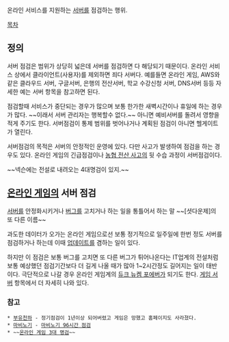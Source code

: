 온라인 서비스를 지원하는 [[서버]]를 점검하는 행위.

[[목차]]
== 정의 ==
서버 점검은 범위가 상당히 넓은데 서버를 점검하면 다 해당되기 때문이다. 온라인 서비스 상에서 클라이언트(사용자)를 제외하면 죄다 서버다. 예를들면 온라인 게임, AWS와 같은 클라우드 서버, 구글서버, 은행의 전산서버, 학교 수강신청 서버, DNS서버 등등 자세한 예는 서버 항목을 참고하면 된다.

점검할때 서비스가 중단되는 경우가 많으며 보통 한가한 새벽시간이나 휴일에 하는 경우가 많다. ~~이래서 서버 관리자는 행복할수 없다.~~ 아니면 예비서버를 돌려서 영향을 적게 주기도 한다. 서버점검이 통제 범위를 벗어나거나 계획된 점검이 아니면 헬게이트가 열린다.

서버점검의 목적은 서버의 안정적인 운영에 있다. 다만 사고가 발생하여 점검을 하는 경우도 있다. 온라인 게임의 긴급점검이나 [[농협 전산 사고]]의 뒷 수습 과정이 서버점검이다.

~~넥슨에는 전설로 내려오는 4대명검이 있지.~~

== [[온라인 게임]]의 서버 점검 ==
[[서버]]를 안정화시키거나 [[버그]]를 고치거나 하는 일을 통틀어서 하는 말
~~[셧다운제]의 또 다른 이름~~

과도한 데이터가 오가는 온라인 게임으로선 보통 정기적으로 일주일에 한번 정도 서버를 점검하거나 하는데 이때 [[업데이트]]를 겸하는 일이 있다.

하지만 이 점검은 보통 버그를 고치면 또 다른 버그가 튀어나온다는 IT업계의 전설처럼 보통 예상했던 점검기간보다 더 길게 나올 때가 많아 1~2시간정도 길어지는 일이 태반이다. 극단적으로 나갈 경우 온라인 게임계의 [[듀크 뉴켐 포에버]]가 되기도 한다. [[게임 서버]] 항목에서 더 자세히 나와 있다.

=== 참고 ===
 * [[부유천하]] - 정기점검이 1년이상 되어버렸고 게임은 망했고 홈페이지도 사라졌다.
 * [[마비노기]] - [[마비노기 96시간 점검]] 
 * ~~[[온라인 게임 3대 명검]]~~
